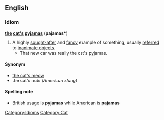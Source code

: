 ==English==
===Idiom===
'''[[the]] [[cat]][['s]] [[pyjamas]]''' ('''pajamas*''')
#A highly [[sought-after]] and [[fancy]] example of something, usually [[referred]] to [[inanimate object]]s. 
#* That new car was really the cat's pyjamas.
[[Category:Idioms]]
====Synonym====
*[[the cat's meow]]
* the cat's nuts ''(American slang)''

==== Spelling note ====
*British usage is '''pyjamas''' while American is '''pajamas'''
[[Category:Cat]]